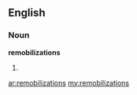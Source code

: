 ==English==

===Noun===
'''remobilizations'''

# {{plural of|remobilization}}

[[ar:remobilizations]]
[[my:remobilizations]]